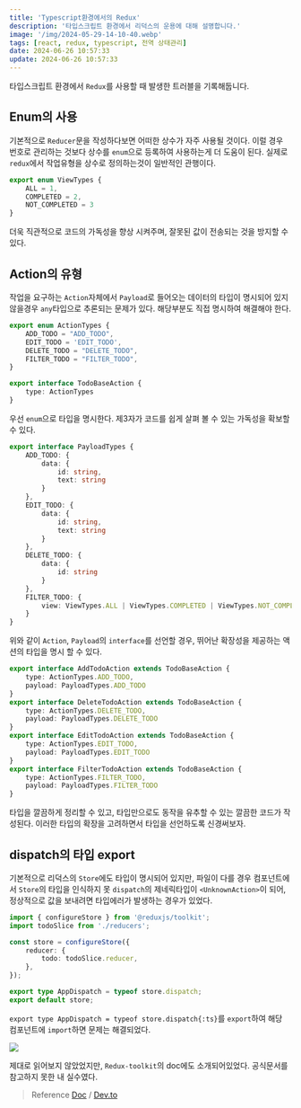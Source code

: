 ```yaml
---
title: 'Typescript환경에서의 Redux'
description: '타입스크립트 환경에서 리덕스의 운용에 대해 설명합니다.'
image: '/img/2024-05-29-14-10-40.webp'
tags: [react, redux, typescript, 전역 상태관리]
date: 2024-06-26 10:57:33
update: 2024-06-26 10:57:33
---
```


<Callout>타입스크립트 환경에서 `Redux`를 사용할 때 발생한 트러블을 기록해둡니다.</Callout>

## Enum의 사용
기본적으로 `Reducer`문을 작성하다보면 어떠한 상수가 자주 사용될 것이다.
이럴 경우 번호로 관리하는 것보다 상수를 `enum`으로 등록하여 사용하는게 더 도움이 된다.
실제로 `redux`에서 작업유형을 상수로 정의하는것이 일반적인 관행이다.

```ts filename="TypeScript"
export enum ViewTypes {
    ALL = 1,
    COMPLETED = 2,
    NOT_COMPLETED = 3
}
```

더욱 직관적으로 코드의 가독성을 향상 시켜주며, 잘못된 값이 전송되는 것을 방지할 수 있다.

## Action의 유형

작업을 요구하는 `Action`자체에서 `Payload`로 들어오는 데이터의 타입이 명시되어 있지않을경우
`any`타입으로 추론되는 문제가 있다. 해당부분도 직접 명시하여 해결해야 한다.

```ts filename="TypeScript"
export enum ActionTypes {
    ADD_TODO = "ADD_TODO",
    EDIT_TODO = 'EDIT_TODO',
    DELETE_TODO = "DELETE_TODO",
    FILTER_TODO = "FILTER_TODO",
}
```

```ts filename="TypeScript"
export interface TodoBaseAction {
    type: ActionTypes
}
```

우선 `enum`으로 타입을 명시한다. 제3자가 코드를 쉽게 살펴 볼 수 있는 가독성을 확보할 수 있다.


```ts filename="TypeScript"
export interface PayloadTypes {
    ADD_TODO: {
        data: {
            id: string,
            text: string
        }
    },
    EDIT_TODO: {
        data: {
            id: string,
            text: string
        }
    },
    DELETE_TODO: {
        data: {
            id: string
        }
    },
    FILTER_TODO: {
        view: ViewTypes.ALL | ViewTypes.COMPLETED | ViewTypes.NOT_COMPLETED
    }
}
```

위와 같이 `Action`, `Payload`의 `interface`를 선언할 경우, 뛰어난 확장성을 제공하는 액션의 타입을 명시 할 수 있다.

```ts filename="TypeScript"
export interface AddTodoAction extends TodoBaseAction {
    type: ActionTypes.ADD_TODO,
    payload: PayloadTypes.ADD_TODO
}
export interface DeleteTodoAction extends TodoBaseAction {
    type: ActionTypes.DELETE_TODO,
    payload: PayloadTypes.DELETE_TODO
}
export interface EditTodoAction extends TodoBaseAction {
    type: ActionTypes.EDIT_TODO,
    payload: PayloadTypes.EDIT_TODO
}
export interface FilterTodoAction extends TodoBaseAction {
    type: ActionTypes.FILTER_TODO,
    payload: PayloadTypes.FILTER_TODO
}
```

타입을 깔끔하게 정리할 수 있고, 타입만으로도 동작을 유추할 수 있는 깔끔한 코드가 작성된다.
이러한 타입의 확장을 고려하면서 타입을 선언하도록 신경써보자.

## dispatch의 타입 export

기본적으로 리덕스의 `Store`에도 타입이 명시되어 있지만, 파일이 다를 경우 컴포넌트에서 `Store`의 타입을 인식하지 못
`dispatch`의 제네릭타입이 `<UnknownAction>`이 되어, 정상적으로 값을 보내려면 타입에러가 발생하는 경우가 있었다.

```ts {10} filename="TypeScript"
import { configureStore } from '@reduxjs/toolkit';
import todoSlice from './reducers';

const store = configureStore({
    reducer: {
        todo: todoSlice.reducer,
    },
});

export type AppDispatch = typeof store.dispatch;
export default store;

```

`export type AppDispatch = typeof store.dispatch{:ts}`를 `export`하여
해당 컴포넌트에 `import`하면 문제는 해결되었다.

![](/img/2024-05-29-14-48-38.webp)

제대로 읽어보지 않았었지만, `Redux-toolkit`의 doc에도 소개되어있었다. 공식문서를 참고하지 못한 내 실수였다.


> Reference [Doc](https://redux-toolkit.js.org/usage/usage-with-typescript) / [Dev.to](https://dev.to/leomeloxp/taking-react-and-redux-to-the-next-level-with-typescript-1m84)
